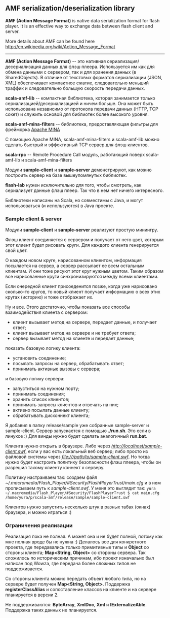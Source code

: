 ==AMF serialization/deserialization library==

'''AMF (Action Message Format)''' is native data serialization format for flash player. It is an effective way to exchange data between flash client and server.

More details about AMF can be found here http://en.wikipedia.org/wiki/Action_Message_Format

----
 
'''AMF (Action Message Format)''' -- это нативная сериализация/десериализация данных для флэш плеера. Используется им как для обмена данными с сервером, так и для хранения данных (в SharedObjects). В отличие от текстовых форматов сериализации (JSON, XML) обеспечивает компактное сжатие, следовательно меньший траффик и следовательно большую скорость передачи данных.

'''scala-amf-lib''' -- компактная библиотека, которая занимается только сериализацией/десериализацией и ничем больше. Она может быть использована независимо от протокола передачи данных (HTTP, TCP сокет) и служить основой для библиотек более высокого уровня.

'''scala-amf-mina-filters''' -- библиотека, предоставляющая фильтры для фрейморка [http://mina.apache.org/ Apache MINA]

С помощью Apache MINA, scala-amf-mina-filters и scala-amf-lib можно сделать быстрый и эффективный TCP сервер для флэш клиентов.

'''scala-rpc''' -- Remote Procedure Call модуль, работающий поверх scala-amf-lib и scala-amf-mina-filters

Модули '''sample-client''' и '''sample-server''' демонстрируют, как можно построить сервер на базе вышеупомянутых библиотек.

'''flash-lab''' нужен исключительно для того, чтобы смотреть, как сериализует данные флэш плеер. Так что в нем нет ничего интересного.

Библиотеки написаны на Scala, но совместимы с Java, и могут использоваться (и используются) в Java проекте.


===Sample client & server===

Модули '''sample-client''' и '''sample-server''' реализуют простую миниигру. 

Флэш клиент соединяется с сервером и получает от него цвет, которым этот клиент будет рисовать круги. Для каждого клиента генерируется свой цвет. 

О каждом новом круге, нарисованном клиентом, информация посылается на сервер, а сервер рассылает ее всем остальным клиентам. И они тоже рисуют этот круг нужным цветом. Таким образом все нарисованные круги синхронизируются между всеми клиентами.

Если очередной клиент присоеденится позже, когда уже нарисовано сколько-то кругов, то новый клиент получает информацию о всех этих кругах (историю) и тоже отображает их.

Ну и все. Этого достаточно, чтобы показать все способы взаимодействия клиента с сервером:
* клиент вызывает метод на сервере, передает данные, и получает ответ;
* клиент вызывает метод на сервере и не требует ответа;
* сервер вызывает метод на клиенте и передает данные;

показать базовую логику клиента:
* установить соединение;
* посылать запросы на сервер, обрабатывать ответ;
* принимать активные вызовы с сервера;

и базовую логику сервера:
* запуститься на нужном порту;
* принимать соединения;
* хранить список клиентов;
* принимать запросы клиентов и отвечать на них;
* активно посылать данные клиенту;
* обрабатывать дисконнект клиента;

Я добавил в папку release/sample уже собранные sample-server и sample-client. Сервер запускается с помощью '''./run.sh'''. Это если в линуксе :) Для винды нужно будет сделать аналогичный '''run.bat'''. 

Клиента нужно открыть в браузере. Либо через ''http://localhost/sample-client.swf'', если у вас есть локальный веб сервер; либо просто из файловой системы через ''file:///path/to/sample-client.swf''. Но тогда нужно будет настроить политику безопасности флэш плеера, чтобы он разрешил такому клиенту коннект к серверу. 

Политику настраиваем так: создаем файл ''~/.macromedia/Flash_Player/#Security/FlashPlayerTrust/main.cfg'' и в нем прописываем путь к ''sample-client.swf''. У меня это выглядит так:
<code>
yura ~/.macromedia/Flash_Player/#Security/FlashPlayerTrust $ cat main.cfg
/home/yura/p/scala-amf/release/sample/sample-client.swf
</code>

Клиентов нужно запустить несколько штук в разных табах (окнах) браузера, и можно играться :)


===Ограничения реализации===

Реализация пока не полная. А может она и не будет полной, потому как мне полная вроде бы не нужна :) Делалось все для конкретного проекта, где передавались только примитивные типы и '''Object''' со стороны клиента; '''Map&lt;String, Object&gt;''' со стороны сервера. Так сложилось по историческим причинам, ибо проект изначально был написан под Wowza, где передача более сложных типов не поддерживается.

Со стороны клиента можно передать объект любого типа, но на сервере будет получен '''Map&lt;String, Object&gt;'''. Поддержка '''registerClassAlias''' и сопоставление классов на клиенте и на сервере планируется в версии 2. 

Не поддерживаются: '''ByteArray''', '''XmlDoc''', '''Xml''' и '''IExternalizeAble'''. Поддержка таких данных не планируется. 

